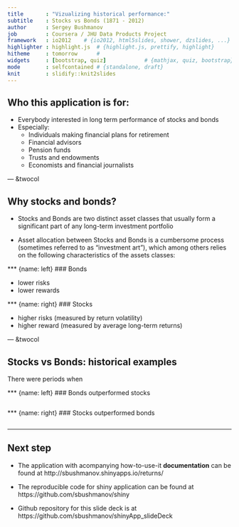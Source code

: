 ```yaml
---
title       : "Vizualizing historical performance:"
subtitle    : Stocks vs Bonds (1871 - 2012)
author      : Sergey Bushmanov
job         : Coursera / JHU Data Products Project
framework   : io2012    # {io2012, html5slides, shower, dzslides, ...}
highlighter : highlight.js  # {highlight.js, prettify, highlight}
hitheme     : tomorrow      # 
widgets     : [bootstrap, quiz]            # {mathjax, quiz, bootstrap}
mode        : selfcontained # {standalone, draft}
knit        : slidify::knit2slides
---
```


## Who this application is for:

- Everybody interested in long term performance of stocks and bonds
- Especially:  
  - Individuals making financial plans for retirement  
  - Financial advisors  
  - Pension funds  
  - Trusts and endowments  
  - Economists and financial journalists  

--- &twocol

## Why stocks and bonds?

- Stocks and Bonds are two distinct asset classes that usually form a significant part of any long-term investment portfolio

- Asset allocation between Stocks and Bonds is a cumbersome process (sometimes referred to as "investment art"), which among others relies on the following characteristics of the assets classes:

*** {name: left}
### Bonds 

- lower risks
- lower rewards

*** {name: right}
### Stocks  

- higher risks (measured by return volatility)
- higher reward (measured by average long-term returns)


--- &twocol

## Stocks vs Bonds: historical examples

There were periods when

*** {name: left}
### Bonds outperformed stocks

```r

```

*** {name: right}
### Stocks outperformed bonds
```r

```

---

## Next step

- The application with acompanying how-to-use-it **documentation** can be found at
http://sbushmanov.shinyapps.io/returns/  

- The reproducible code for shiny application can be found at 
https://github.com/sbushmanov/shiny

- Github repository for this slide deck is at
https://github.com/sbushmanov/shinyApp_slideDeck


